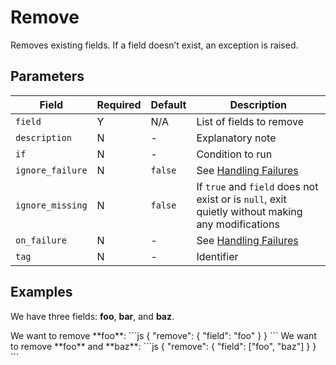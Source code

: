 
# Remove

<Synopsis>
Removes existing fields. If a field doesn’t exist, an exception is raised.
</Synopsis>

## Parameters

|Field|Required|Default|Description|
|---|---|---|---|
|`field`|Y|N/A|List of fields to remove|
|`description`|N|-|Explanatory note|
|`if`|N|-|Condition to run|
|`ignore_failure`|N|`false`|See [Handling Failures](../handling-failures.mdx)|
|`ignore_missing`|N|`false`|If `true` and `field` does not exist or is `null`, exit quietly without making any modifications|
|`on_failure`|N|-|See [Handling Failures](../handling-failures.mdx)|
|`tag`|N|-|Identifier|

## Examples

We have three fields: **foo**, **bar**, and **baz**.

<Example>
   <Description>
      We want to remove **foo**:
   </Description>
   <SampleCode>
      ```js
      {
         "remove": {
            "field": "foo"
         }
      }
      ```
   </SampleCode>
   <Description>
      We want to remove **foo** and **baz**:
   </Description>
   <SampleCode>
      ```js
      {
         "remove": {
            "field": ["foo", "baz"]
         }
      }
      ```
   </SampleCode>
</Example>
